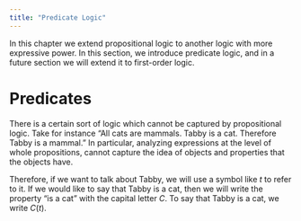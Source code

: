 ---
title: "Predicate Logic"
---

In this chapter we extend propositional logic to another logic with more expressive power.  In this section, we introduce predicate logic, and in a future section we will extend it to first-order logic.  

# Predicates

There is a certain sort of logic which cannot be captured by propositional logic.  Take for instance "All cats are mammals.  Tabby is a cat.  Therefore Tabby is a mammal."  In particular, analyzing expressions at the level of whole propositions, cannot capture the idea of objects and properties that the objects have.  

Therefore, if we want to talk about Tabby, we will use a symbol like $t$ to refer to it.  If we would like to say that Tabby is a cat, then we will write the property "is a cat" with the capital letter $C$.  To say that Tabby is a cat, we write $C(t)$.  